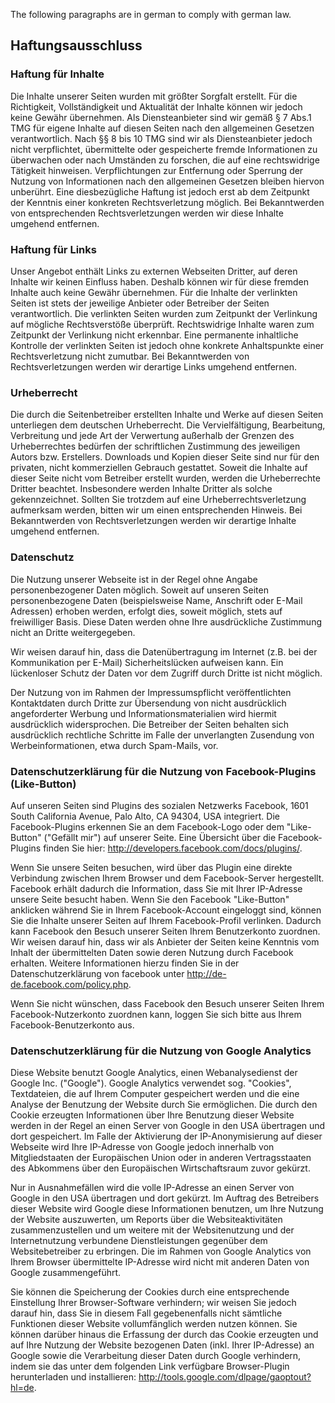 
<MetaTags
    title="CryFS: Legal Notice"
    url="https://www.cryfs.org/legal_notice"
    description="Legal Notice for CryFS. CryFS encrypts your Dropbox and protects you against hackers and data leaks. It also works well together with other cloud providers."
/>
        
<Layout>
<AlternatingSections start_index={1}>
<ContentHeaderSection title="Legal Notice" />
<section>
<Container>

The following paragraphs are in german to comply with german law.

## Haftungsausschluss

### Haftung für Inhalte
Die Inhalte unserer Seiten wurden mit größter Sorgfalt erstellt. Für die Richtigkeit, Vollständigkeit und Aktualität
der Inhalte können wir jedoch keine Gewähr übernehmen. Als Diensteanbieter sind wir gemäß § 7 Abs.1 TMG für eigene
Inhalte auf diesen Seiten nach den allgemeinen Gesetzen verantwortlich. Nach §§ 8 bis 10 TMG sind wir als
Diensteanbieter jedoch nicht verpflichtet, übermittelte oder gespeicherte fremde Informationen zu überwachen oder nach
Umständen zu forschen, die auf eine rechtswidrige Tätigkeit hinweisen. Verpflichtungen zur Entfernung oder Sperrung der
Nutzung von Informationen nach den allgemeinen Gesetzen bleiben hiervon unberührt. Eine diesbezügliche Haftung ist
jedoch erst ab dem Zeitpunkt der Kenntnis einer konkreten Rechtsverletzung möglich. Bei Bekanntwerden von entsprechenden
Rechtsverletzungen werden wir diese Inhalte umgehend entfernen.

### Haftung für Links
Unser Angebot enthält Links zu externen Webseiten Dritter, auf deren Inhalte wir keinen Einfluss haben. Deshalb können
wir für diese fremden Inhalte auch keine Gewähr übernehmen. Für die Inhalte der verlinkten Seiten ist stets der
jeweilige Anbieter oder Betreiber der Seiten verantwortlich. Die verlinkten Seiten wurden zum Zeitpunkt der Verlinkung
auf mögliche Rechtsverstöße überprüft. Rechtswidrige Inhalte waren zum Zeitpunkt der Verlinkung nicht erkennbar. Eine
permanente inhaltliche Kontrolle der verlinkten Seiten ist jedoch ohne konkrete Anhaltspunkte einer Rechtsverletzung
nicht zumutbar. Bei Bekanntwerden von Rechtsverletzungen werden wir derartige Links umgehend entfernen.

### Urheberrecht
Die durch die Seitenbetreiber erstellten Inhalte und Werke auf diesen Seiten unterliegen dem deutschen Urheberrecht.
Die Vervielfältigung, Bearbeitung, Verbreitung und jede Art der Verwertung außerhalb der Grenzen des Urheberrechtes
bedürfen der schriftlichen Zustimmung des jeweiligen Autors bzw. Erstellers. Downloads und Kopien dieser Seite sind nur
für den privaten, nicht kommerziellen Gebrauch gestattet. Soweit die Inhalte auf dieser Seite nicht vom Betreiber
erstellt wurden, werden die Urheberrechte Dritter beachtet. Insbesondere werden Inhalte Dritter als solche
gekennzeichnet. Sollten Sie trotzdem auf eine Urheberrechtsverletzung aufmerksam werden, bitten wir um einen
entsprechenden Hinweis. Bei Bekanntwerden von Rechtsverletzungen werden wir derartige Inhalte umgehend entfernen.

### Datenschutz
Die Nutzung unserer Webseite ist in der Regel ohne Angabe personenbezogener Daten möglich. Soweit auf unseren Seiten
personenbezogene Daten (beispielsweise Name, Anschrift oder E-Mail Adressen) erhoben werden, erfolgt dies, soweit
möglich, stets auf freiwilliger Basis. Diese Daten werden ohne Ihre ausdrückliche Zustimmung nicht an Dritte
weitergegeben.

Wir weisen darauf hin, dass die Datenübertragung im Internet (z.B. bei der Kommunikation per E-Mail) Sicherheitslücken
aufweisen kann. Ein lückenloser Schutz der Daten vor dem Zugriff durch Dritte ist nicht möglich.

Der Nutzung von im Rahmen der Impressumspflicht veröffentlichten Kontaktdaten durch Dritte zur Übersendung von nicht
ausdrücklich angeforderter Werbung und Informationsmaterialien wird hiermit ausdrücklich widersprochen. Die Betreiber
der Seiten behalten sich ausdrücklich rechtliche Schritte im Falle der unverlangten Zusendung von Werbeinformationen,
etwa durch Spam-Mails, vor.

### Datenschutzerklärung für die Nutzung von Facebook-Plugins (Like-Button)
Auf unseren Seiten sind Plugins des sozialen Netzwerks Facebook, 1601 South California Avenue, Palo Alto, CA 94304,
USA integriert. Die Facebook-Plugins erkennen Sie an dem Facebook-Logo oder dem "Like-Button" ("Gefällt mir") auf
unserer Seite. Eine Übersicht über die Facebook-Plugins finden Sie hier: http://developers.facebook.com/docs/plugins/.

Wenn Sie unsere Seiten besuchen, wird über das Plugin eine direkte Verbindung zwischen Ihrem Browser und dem
Facebook-Server hergestellt. Facebook erhält dadurch die Information, dass Sie mit Ihrer IP-Adresse unsere Seite besucht
haben. Wenn Sie den Facebook "Like-Button" anklicken während Sie in Ihrem Facebook-Account eingeloggt sind, können Sie
die Inhalte unserer Seiten auf Ihrem Facebook-Profil verlinken. Dadurch kann Facebook den Besuch unserer Seiten Ihrem
Benutzerkonto zuordnen. Wir weisen darauf hin, dass wir als Anbieter der Seiten keine Kenntnis vom Inhalt der
übermittelten Daten sowie deren Nutzung durch Facebook erhalten. Weitere Informationen hierzu finden Sie in der
Datenschutzerklärung von facebook unter http://de-de.facebook.com/policy.php.

Wenn Sie nicht wünschen, dass Facebook den Besuch unserer Seiten Ihrem Facebook-Nutzerkonto zuordnen kann, loggen Sie
sich bitte aus Ihrem Facebook-Benutzerkonto aus.

### Datenschutzerklärung für die Nutzung von Google Analytics
Diese Website benutzt Google Analytics, einen Webanalysedienst der Google Inc. ("Google"). Google Analytics verwendet
sog. "Cookies", Textdateien, die auf Ihrem Computer gespeichert werden und die eine Analyse der Benutzung der Website
durch Sie ermöglichen. Die durch den Cookie erzeugten Informationen über Ihre Benutzung dieser Website werden in der
Regel an einen Server von Google in den USA übertragen und dort gespeichert. Im Falle der Aktivierung der
IP-Anonymisierung auf dieser Webseite wird Ihre IP-Adresse von Google jedoch innerhalb von Mitgliedstaaten der
Europäischen Union oder in anderen Vertragsstaaten des Abkommens über den Europäischen Wirtschaftsraum zuvor gekürzt.

Nur in Ausnahmefällen wird die volle IP-Adresse an einen Server von Google in den USA übertragen und dort gekürzt. Im
Auftrag des Betreibers dieser Website wird Google diese Informationen benutzen, um Ihre Nutzung der Website auszuwerten,
um Reports über die Websiteaktivitäten zusammenzustellen und um weitere mit der Websitenutzung und der Internetnutzung
verbundene Dienstleistungen gegenüber dem Websitebetreiber zu erbringen. Die im Rahmen von Google Analytics von Ihrem
Browser übermittelte IP-Adresse wird nicht mit anderen Daten von Google zusammengeführt.

Sie können die Speicherung der Cookies durch eine entsprechende Einstellung Ihrer Browser-Software verhindern; wir
weisen Sie jedoch darauf hin, dass Sie in diesem Fall gegebenenfalls nicht sämtliche Funktionen dieser Website
vollumfänglich werden nutzen können. Sie können darüber hinaus die Erfassung der durch das Cookie erzeugten und auf Ihre
Nutzung der Website bezogenen Daten (inkl. Ihrer IP-Adresse) an Google sowie die Verarbeitung dieser Daten durch Google
verhindern, indem sie das unter dem folgenden Link verfügbare Browser-Plugin herunterladen und installieren:
http://tools.google.com/dlpage/gaoptout?hl=de.

</Container>
</section>
</AlternatingSections>
</Layout>

